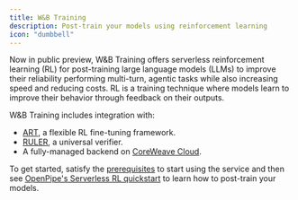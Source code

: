 ```yaml
---
title: W&B Training
description: Post-train your models using reinforcement learning
icon: "dumbbell"
---
```


Now in public preview, W&B Training offers serverless reinforcement learning (RL) for post-training large language models (LLMs) to improve their reliability performing multi-turn, agentic tasks while also increasing speed and reducing costs. RL is a training technique where models learn to improve their behavior through feedback on their outputs. 

W&B Training includes integration with:

* [ART](https://art.openpipe.ai/getting-started/about), a flexible RL fine-tuning framework.
* [RULER](https://openpipe.ai/blog/ruler), a universal verifier. 
* A fully-managed backend on [CoreWeave Cloud](https://docs.coreweave.com/docs/platform).

To get started, satisfy the [prerequisites](/training/prerequisites) to start using the service and then see [OpenPipe's Serverless RL quickstart](https://art.openpipe.ai/getting-started/quick-start) to learn how to post-train your models.

